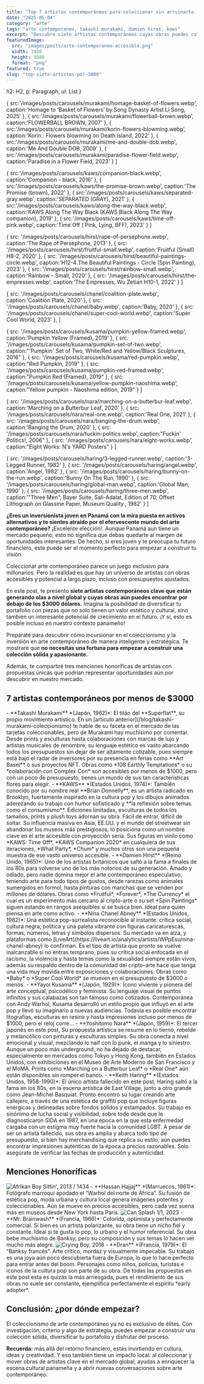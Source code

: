 ```yaml
---
title: "Top 7 artistas contemporáneos para coleccionar sin arruinarte (aún)"
date: "2025-05-04"
category: "arte"
tags: "arte contemporaneo, takashi murakami, damien hirst, kaws"
excerpt: "Descubre siete artistas contemporáneos cuyas obras puedes coleccionar por menos de $3000. Una guía accesible para jóvenes inversionistas en Panamá que buscan diversificar con arte de alto potencial cultural y financiero."
featuredImage:
  src: "images/posts/arte-contemporaneo-accesible.png"
  width: 1920
  height: 1080
  format: "png"
featured: true
slug: "top-siete-artistas-por-3000"
---
```




  h2: H2,
  p: Paragraph,
  ul: List
}

  {
    src:'/images/posts/carousels/murakami/homage-basket-of-flowers.webp',
    caption:'Homage to ‘Basket of Flowers’ by Song Dynasty Artist Li Song, 2025'
  },
  {
    src:'/images/posts/carousels/murakami/flowerball-brown.webp',
    caption:'FLOWERBALL BROWN, 2007'
  },
  {
    src:'/images/posts/carousels/murakami/korin-flowers-blowming.webp',
    caption:'Korin : Flowers blowming on Death Island, 2022'
  },
  {
    src:'/images/posts/carousels/murakami/me-and-double-dob.webp',
    caption:'Me And Double DOB, 2009'
  },
  {
    src:'/images/posts/carousels/murakami/paradise-flower-field.webp',
    caption:'Paradise in a Flower Field, 2023'
  }
]

  {
    src:'/images/posts/carousels/kaws/companion-black.webp',
    caption:'Companion - black, 2016'
  },
  {
    src:'/images/posts/carousels/kaws/the-promise-brown.webp',
    caption:'The Promise (brown), 2022'
  },
  {
    src:'/images/posts/carousels/kaws/separated-gray.webp',
    caption:'SEPARATED (GRAY), 2021'
  },
  {
    src:'/images/posts/carousels/kaws/along-the-way-black.webp',
    caption:'KAWS Along The Way Black (KAWS Black Along The Way companion), 2019'
  },
  {
    src:'/images/posts/carousels/kaws/time-off-pink.webp',
    caption:'Time Off ( Pink, Lying, BFF), 2023'
  }
]

  {
    src: '/images/posts/carousels/hirst/rape-of-persephone.webp',
    caption:'The Rape of Persephone, 2013'
  },
  {
    src: '/images/posts/carousels/hirst/fruitful-small.webp',
    caption:'Fruitful (Small) H8-2, 2020'
  },
  {
    src: '/images/posts/carousels/hirst/beautiful-paintings-circle.webp',
    caption:'H12-4 The Beautiful Paintings - Circle (Spin Painting), 2023'
  },
  {
    src: '/images/posts/carousels/hirst/rainbow-small.webp',
    caption:'Rainbow - Small, 2020'
  },
  {
    src: '/images/posts/carousels/hirst/the-empresses.webp',
    caption:'The Empresses, Wu Zetian H10-1, 2022'
  }
]

  {
    src: '/images/posts/carousels/chanel/coalition-plate.webp',
    caption:'Coalition Plate, 2020'
  },
  {
    src: '/images/posts/carousels/chanel/baby.webp',
    caption:'Baby, 2020'
  },
  {
    src: '/images/posts/carousels/chanel/super-cool-world.webp',
    caption:'Super Cool World, 2023'
  },
]

  {
    src: '/images/posts/carousels/kusama/pumpkin-yellow-framed.webp',
    caption:'Pumpkin Yellow (Framed), 2019'
  },
  {
    src: '/images/posts/carousels/kusama/pumpkin-set-of-two.webp',
    caption:"'Pumpkin' Set of Two, White/Red and Yellow/Black Sculptures, 2016"
  },
  {
    src: '/images/posts/carousels/kusama/red-pumpkin.webp',
    caption:"Red Pumpkin, 2019"
  },
  {
    src: '/images/posts/carousels/kusama/pumpkin-red-framed.webp',
    caption:"Pumpkin Red (Framed), 2019"
  },
  {
    src: '/images/posts/carousels/kusama/yellow-pumpkin-naoshima.webp',
    caption:"Yellow pumpkin - Naoshima edition, 2019"
  }
]

  {
    src: '/images/posts/carousels/nara/marching-on-a-butterbur-leaf.webp',
    caption:'Marching on a Butterbur Leaf, 2020'
  },
  {
    src: '/images/posts/carousels/nara/real-one.webp',
    caption:'Real One, 2021'
  },
  {
    src: '/images/posts/carousels/nara/banging-the-drum.webp',
    caption:'Banging the Drum, 2020'
  },
  {
    src: '/images/posts/carousels/nara/fuckin-politics.webp',
    caption:"Fuckin' Politics!, 2006"
  },
  {
    src: '/images/posts/carousels/nara/eight-works.webp',
    caption:"Eight Works: N's YARD Posters"
  }
]

  {
    src: '/images/posts/carousels/haring/3-legged-runner.webp',
    caption:'3-Legged Runner, 1982'
  },
  {
    src: '/images/posts/carousels/haring/angel.webp',
    caption:'Angel, 1982'
  },
  {
    src: '/images/posts/carousels/haring/bunny-on-the-run.webp',
    caption:'Bunny On The Run, 1990'
  },
  {
    src: '/images/posts/carousels/haring/global-man.webp',
    caption:'Global Man, 1990'
  },
  {
    src: '/images/posts/carousels/haring/three-men.webp',
    caption:'"Three Men", Bayer Suite, Sali-Adalat, Edition of 70, Offset Lithograph on Glassine Paper, Museum Quality., 1982'
  }
]

**¿Eres un inversionista joven en Panamá con la mira puesta en activos alternativos y te sientes atraído por el efervescente mundo del arte contemporáneo?** ¡Excelente elección!. Aunque Panamá aun tiene un mercado pequeño, esto no significa que debas quedarte al margen de oportunidades interesantes. De hecho, si eres joven y te preocupa tu futuro financiero, este puede ser el momento perfecto para empezar a construir tu visión.

Coleccionar arte contemporáneo parece un juego exclusivo para millonarios. Pero la realidad es que hay un universo de artistas con obras accesibles y potencial a largo plazo, incluso con presupuestos ajustados.

En este post, te presento **siete artistas contemporáneos clave que están generando olas a nivel global y cuyas obras aún puedes encontrar por debajo de los $3000 dólares.** Imagina la posibilidad de diversificar tu portafolio con piezas que no solo tienen un valor estético y cultural, sino también un interesante potencial de crecimiento en el futuro. ¡Y sí, esto es posible incluso en nuestro contexto panameño!

Prepárate para descubrir cómo incursionar en el coleccionismo y la inversión en arte contemporáneo de manera inteligente y estratégica. Te mostraré que **no necesitas una fortuna para empezar a construir una colección sólida y apasionante.**

Además, te compartiré tres menciones honoríficas de artistas con propuestas únicas que podrían representar oportunidades aún por descubrir en nuestro mercado.

## 7 artistas contemporáneos por menos de $3000

<PostCarousel images={murakami} client:load />
-   **Takashi Murakami** *(Japón, 1962)*: El titán del **Superflat**, su propio movimiento artístico. En un [artículo anterior](/blog/takashi-murakami-coleccionismo) te hable de su faceta en el mercado de las tarjetas coleccionables, pero de Murakami hay muchísimo por comentar. Desde prints y esculturas hasta colaboraciones con marcas de lujo y artistas musicales de renombre, su lenguaje estético es vasto abarcando todos los presupuestos sin dejar de ser altamente cotizable, pues siempre está bajo el radar de inversores por su presencia en ferias como **Art Basel** o sus proyectos NFT. Obras como *108 Earthly Temptations* o su *colaboración con Complex Con* son accesibles por menos de $1000, pero con un poco de presupuesto, tienes un mundo de sus tan características flores para elegir.
<PostCarousel images={kaws} client:load />
-   **KAWS** *(Estados Unidos, 1974)*: También conocido por su nombre real **Brian Donnelly**, es un artista radicado en Brooklyn, fuertemente inspirado en la cultura pop y los dibujos animados aderezando su trabajo con humor sofisticado y **la reflexión sobre temas como el consumismo**. Ediciones limitadas, esculturas de todos los tamaños, prints y plush toys adornan su obra. Fácil de entrar, difícil de soltar. Su influencia masiva en Asia, EE.UU. y el mundo del streetwear sin abandonar los museos más prestigiosos, lo posiciona como un nombre clave en el arte accesible con proyección seria. Sus figuras en vinilo como *KAWS: Time Off*, *KAWS Companion 2020* en cualquiera de sus iteraciones, *What Party*, *Chum* y muchos otros son una pequeña muestra de ese vasto universo accesible.
<PostCarousel images={hirst} client:load />
-   **Damien Hirst** *(Reino Unido, 1965)*: Uno de los artistas británicos que saltó a la fama a finales de los 80s para volverse uno de los más notorios de su generación. Amado y odiado, pero nadie domina mejor el arte contemporáneo especulativo, teniendo arte para todo tipos de gustos, desde rarezas como animales sumergidos en formol, hasta pinturas con manchas que se venden por millones de dólares. Obras como *Fruitful*, *Forever*, *The Currency* el cual es un experimento más cercano al cripto-arte o su set *Spin Paintings* siguen estando en rangos asequibles si se busca bien. Ideal para quien piensa en arte como activo.
<PostCarousel images={chanel} client:load />
-   **Nina Chanel Abney** *(Estados Unidos, 1982)*: Una estética pop-surrealista reconocible al instante: crítica social, cultura negra, política y una paleta vibrante con figuras caricaturescas, formas, números, letras y símbolos dispersos. Su mercado va en alza, y plataformas como [LiveArt](https://liveart.io/analytics/artists/WPpEsu/nina-chanel-abney) lo confirman. Es el tipo de artista que pronto se vuelve inalcanzable si no entras temprano, pues su crítica social enfocada en el racismo, la violencia y hasta temas como la sexualidad siempre están vivos, además su respaldo dentro de la comunidad del cripto-arte hace que tenga una vida muy movida entre exposiciones y colaboraciones. Obras como *Baby* o *Super Cool World* se mueven en el presupuesto de $3000 o menos.
<PostCarousel images={kusama} client:load />
-   **Yayoi Kusama** *(Japón, 1929)*: Ícono viviente y pionera del arte conceptual, psicodélico y feminista. Su lenguaje visual de puntos infinitos y sus calabazas son tan famoso como cotizados. Contemporánea con Andy Warhol, Kusama desarrolló un estilo propio que influyó en el arte pop y llevó su imaginario a nuevas audiencias. Todavía es posible encontrar litografías, esculturas en resina y hasta impresiones incluso por menos de $1000, pero el reloj corre...
<PostCarousel images={nara} client:load />
-   **Yoshitomo Nara** *(Japón, 1959)*: El tercer japonés en este post, Su propuesta artística se resume en lo tierno, rebelde y melancólico con pinturas y esculturas simples. Su obra conecta a nivel emocional y visual, mezclando lo naif con lo punk, el manga y lo siniestro. Aunque un poco más underground, no ha dejado de destacar, especialmente en mercados como Tokyo y Hong Kong, también en Estados Unidos, con exhibiciones en el Museo de Arte Moderno de San Francisco y el MoMA. Prints como *Marching on a Butterbur Leaf* o *Real One* aún están disponibles sin romper el banco.
<PostCarousel images={haring} client:load />
-   **Keith Haring** *(Estados Unidos, 1958-1990)*: El único artista fallecido en este post, Haring saltó a la fama en los 80s, en la escena artística de East Village, junto a otro grande como Jean-Michel Basquiat. Pronto encontró su lugar creando arte callejero, a través de una estética de graffiti pop que incluye figuras enérgicas y delineadas sobre fondos sólidos y estampados. Su trabajo es sinónimo de lucha social y visibilidad, sobre todo desde que le diagnosticaron SIDA en 1987, en una época en la que esta enfermedad cargaba con un estigma muy fuerte hacia la comunidad LGBT. A pesar de ser un artista fallecido, sus obra es amplia y abarca todo tipo de presupuesto, si bien hay merchandising que replica su estilo, aún puedes encontrar impresiones auténticas de la época a precios razonables. Solo asegúrate de verificar las fechas de producción y autenticidad.

## Menciones Honoríficas

<Image src="/images/posts/afrikan-boy-sitting.webp" alt="Afrikan Boy Sittin', 2013 / 1434" className="rounded-xl shadow-md" />
-   **Hassan Hajjaj** *(Marruecos, 1961)*: Fotógrafo marroquí apodado el “Warhol del norte de África”. Su fusión de estética pop, moda urbana y cultura local genera imágenes potentes y coleccionables. Aún se mueve en precios accesibles, pero cada vez suena más en museos desde New York hasta París.

<Image src="/images/posts/can-splash.webp" alt="Can Splash 1/1, 2023" className="rounded-xl shadow-md" />
-   **Mr. Brainwash** *(Francia, 1966)*: Colorido, optimista y perfectamente comercial. Si bien es un artista polarizante, su obra tiene un nicho fiel y constante. Ideal si te gusta lo pop, lo urbano y el humor referencial. Su obra bebe muchísimo de Banksy, pero su composición y sus temas lo hacen ver mucho más alegre.

<Image src="/images/posts/crying-boy.webp" alt="Crying Boy, 2018" className="rounded-xl shadow-md" />
-   **Dran** *(Francia, 1979)*: El “Banksy francés”. Arte crítico, mordaz y visualmente impecable. Su trabajo es una joya aún poco descubierta fuera de Europa, lo que lo hace perfecto para entrar antes del boom. Personajes como niños, policías, turistas e iconos de la cultura pop son parte de su obra. De todas las propuestas en este post esta es quizás la más arriesgada, pues el rendimiento de sus obras no suele ser constante, ejemplifica perfectamente el espíritu *early adopter*.

## Conclusión: ¿por dónde empezar?

El coleccionismo de arte contemporáneo ya no es exclusivo de élites. Con investigación, criterio y algo de estrategia, puedes empezar a construir una colección sólida, diversificar tu portafolio y disfrutar del proceso.

**Recuerda:** más allá del retorno financiero, estás invirtiendo en cultura, ideas y creatividad. Y eso también tiene un impacto local: al coleccionar y mover obras de artistas clave en el mercado global, ayudas a enriquecer la escena cultural panameña y a abrir nuevas conversaciones sobre arte contemporáneo.

<CTA category={frontmatter.category} />